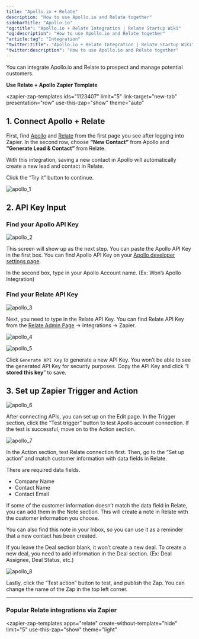 ```yaml
---
title: "Apollo.io + Relate"
description: "How to use Apollo.io and Relate together"
sidebarTitle: "Apollo.io"
"og:title": "Apollo.io + Relate Integration | Relate Startup Wiki"
"og:description": "How to use Apollo.io and Relate together"
"article:tag": "Integration"
"twitter:title": "Apollo.io + Relate Integration | Relate Startup Wiki"
"twitter:description": "How to use Apollo.io and Relate together"
---
```

<script type="module" src="https://cdn.zapier.com/packages/partner-sdk/v0/zapier-elements/zapier-elements.esm.js"></script>
<link rel="stylesheet" href="https://cdn.zapier.com/packages/partner-sdk/v0/zapier-elements/zapier-elements.css"/>

You can integrate Apollo.io and Relate to prospect and manage potential customers. 

**Use Relate + Apollo Zapier Template**

<zapier-zap-templates
  ids="1123407"
  limit="5"
  link-target="new-tab"
  presentation="row"
  use-this-zap="show"
  theme="auto"
></zapier-zap-templates>

## 1. Connect Apollo + Relate

First, find [Apollo](https://apollo.io) and [Relate](https://www.relae.so/) from the first page you see after logging into Zapier. In the second row, choose **“New Contact”** from Apollo and **“Generate Lead & Contact”** from Relate. 

With this integration, saving a new contact in Apollo will automatically create a new lead and contact in Relate. 

Click the “Try it” button to continue.

![apollo_1](/docs/images/integrations/apollo_1.png)

## 2. API Key Input


### Find your Apollo API Key

![apollo_2](/docs/images/integrations/apollo_2.png)

This screen will show up as the next step. You can paste the Apollo API Key in the first box. You can find Apollo API Key on your [Apollo developer settings page](https://developer.apollo.io/keys/).

In the second box, type in your Apollo Account name. (Ex: Won’s Apollo Integration)

### Find your Relate API Key

![apollo_3](/docs/images/integrations/apollo_3.png)

Next, you need to type in the Relate API Key. You can find Relate API Key from the [Relate Admin Page](https://app.relate.so/) → Integrations → Zapier.

![apollo_4](/docs/images/integrations/apollo_4.png)

![apollo_5](/docs/images/integrations/apollo_5.png)

Click `Generate API Key` to generate a new API Key. You won’t be able to see the generated API Key for security purposes. Copy the API Key and click “**I stored this key**” to save.

## 3. Set up Zapier Trigger and Action

![apollo_6](/docs/images/integrations/apollo_6.png)

After connecting APIs, you can set up on the Edit page. In the Trigger section, click the “Test trigger” button to test Apollo account connection. If the test is successful, move on to the Action section. 

![apollo_7](/docs/images/integrations/apollo_7.png)

In the Action section, test Relate connection first. Then, go to the “Set up action” and match customer information with data fields in Relate.

There are required data fields. 
- Company Name
- Contact Name
- Contact Email

If some of the customer information doesn’t match the data field in Relate, you can add them in the Note section. This will create a note in Relate with the customer information you choose.

You can also find this note in your Inbox, so you can use it as a reminder that a new contact has been created.  

If you leave the Deal section blank, it won’t create a new deal. To create a new deal, you need to add information in the Deal section. (Ex: Deal Assignee, Deal Status, etc.)

![apollo_8](/docs/images/integrations/apollo_8.png)

Lastly, click the “Test action” button to test, and publish the Zap. You can change the name of the Zap in the top left corner.

---

### Popular Relate integrations via Zapier

<zapier-zap-templates
  apps="relate"
  create-without-template="hide"
  limit="5"
  use-this-zap="show"
  theme="light"
></zapier-zap-templates>
